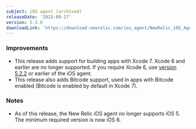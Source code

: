 ```yaml
---
subject: iOS agent (archived)
releaseDate: '2015-09-17'
version: 5.3.0
downloadLink: 'https://download.newrelic.com/ios_agent/NewRelic_iOS_Agent_5.3.0.zip'
---
```


### Improvements

* This release adds support for building apps with Xcode 7. Xcode 6 and earlier are no longer supported. If you require Xcode 6, use [version 5.2.2](/docs/release-notes/mobile-release-notes/ios-release-notes/ios-agent-522) or earlier of the iOS agent.
* This release also adds Bitcode support, used in apps with Bitcode enabled (Bitcode is enabled by default in Xcode 7).

### Notes

* As of this release, the New Relic iOS agent no longer supports iOS 5. The minimum required version is now iOS 6.
